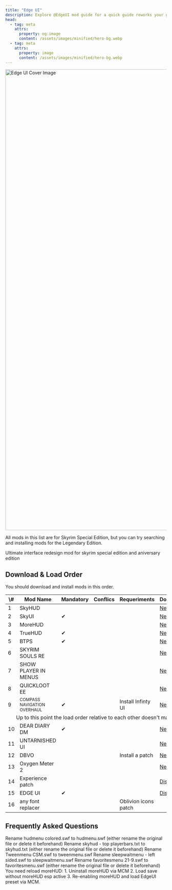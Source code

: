 ```yaml
---
title: "Edge UI"
description: Explore @EdgeUI mod guide for a quick guide reworks your game interface.
head:
  - tag: meta
    attrs:
      property: og:image
      content: /assets/images/minified/hero-bg.webp
  - tag: meta
    attrs:
      property: image
      content: /assets/images/minified/hero-bg.webp
---
```



<Image
  height="1440"
  width="3440"
  src="/assets/images/minified/hero-bg.webp"
  alt="Edge UI Cover Image"
/>

<Card icon="information" color="blue">
  All mods in this list are for Skyrim Special Edition, but you can try
  searching and installing mods for the Legendary Edition.
</Card>

Ultimate interface redesign mod for skyrim special edition and aniversary edition

## Download & Load Order

You should download and install mods in this order.

<table>
  <thead>
    <tr>
      <th>\#</th>
      <th>Mod Name</th>
      <th>Mandatory</th>
      <th>Conflics</th>
      <th>Requeriments</th>
      <th>Download</th>
    </tr>
  </thead>

  <tbody>
    <tr>
      <td>1</td>
      <td>SkyHUD</td>
      <td></td>
      <td>
        <Tooltip content="Overwrite by DEAR DIARY DM, UNTARNISHED UI and Edge UI">
          <PencilMenus />
        </Tooltip>
      </td>
      <td></td>
      <td><a href="https://www.nexusmods.com/skyrimspecialedition/mods/12604">Nexus</a></td>
    </tr>
    <tr>
      <td>2</td>
      <td>SkyUI</td>
      <td>✔</td>
      <td>
        <Tooltip content="Overwrite by DEAR DIARY DM, UNTARNISHED UI and Edge UI">
          <PencilMenus />
        </Tooltip>
      </td>
      <td></td>
      <td><a href="https://www.nexusmods.com/skyrimspecialedition/mods/463">Nexus</a></td>
    </tr>
    <tr>
      <td>3</td>
      <td>MoreHUD</td>
      <td></td>
      <td>
        <Tooltip content="Overwrite by DEAR DIARY DM, UNTARNISHED UI and Edge UI">
          <PencilMenus />
        </Tooltip>
      </td>
      <td></td>
      <td><a href="https://www.nexusmods.com/skyrimspecialedition/mods/12688">Nexus</a></td>
    </tr>
    <tr>
      <td>4</td>
      <td>TrueHUD</td>
      <td>✔</td>
      <td>
        <Tooltip content="Overwrite by DEAR DIARY DM, UNTARNISHED UI and Edge UI">
          <PencilMenus />
        </Tooltip>
      </td>
      <td></td>
      <td><a href="https://www.nexusmods.com/skyrimspecialedition/mods/62775">Nexus</a></td>
    </tr>
    <tr>
      <td>5</td>
      <td>BTPS</td>
      <td>✔</td>
      <td></td>
      <td></td>
      <td><a href="https://www.nexusmods.com/skyrimspecialedition/mods/64339">Nexus</a></td>
    </tr>
    <tr>
      <td>6</td>
      <td>SKYRIM SOULS RE</td>
      <td></td>
      <td></td>
      <td></td>
      <td><a href="https://www.nexusmods.com/skyrimspecialedition/mods/27859">Nexus</a></td>
    </tr>
    <tr>
      <td>7</td>
      <td>SHOW PLAYER IN MENUS</td>
      <td></td>
      <td></td>
      <td></td>
      <td><a href="https://www.nexusmods.com/skyrimspecialedition/mods/81291">Nexus</a></td>
    </tr>
    <tr>
      <td>8</td>
      <td>QUICKLOOT EE</td>
      <td></td>
      <td>
        <Tooltip content="Overwrite by DEAR DIARY DM, UNTARNISHED UI and Edge UI">
          <PencilMenus />
        </Tooltip>
      </td>
      <td></td>
      <td><a href="https://www.nexusmods.com/skyrimspecialedition/mods/69980">Nexus</a></td>
    </tr>
    <tr>
      <td>9</td>
      <td><span style="font-size: small;">COMPASS NAVIGATION OVERHAUL</span></td>
      <td>✔</td>
      <td>
        <Tooltip content="Overwrite by DEAR DIARY DM, UNTARNISHED UI and Edge UI">
          <PencilMenus />
        </Tooltip>
      </td>
      <td>Install Infinty UI</td>
      <td><a href="https://www.nexusmods.com/skyrimspecialedition/mods/74484">Nexus</a></td>
    </tr>
    <tr>
      <td colspan="6" style="text-align:center;">Up to this point the load order relative to each other doesn't matter</td>
    </tr>
    <tr>
      <td>10</td>
      <td>DEAR DIARY DM	</td>
      <td>✔</td>
      <td>
        <Tooltip content="Overwrite by UNTARNISHED UI and Edge UI">
          <PencilMenus />
        </Tooltip>
        <Tooltip content="Overwrite SkyHUD, SkyUI, MoreHUD, TrueHUD, QUICKLOOT EE and COMPASS NAVIGATION OVERHAUL">
          <PencilPlus />
        </Tooltip>
      </td>
      <td></td>
      <td><a href="https://www.nexusmods.com/skyrimspecialedition/mods/60837">Nexus</a></td>
    </tr>
    <tr>
      <td>11</td>
      <td>UNTARNISHED UI</td>
      <td></td>
      <td>
        <Tooltip content="Overwrite by Edge UI">
          <PencilMenus />
        </Tooltip>
        <Tooltip content="Overwrite DEAR DIARY DM">
          <PencilPlus />
        </Tooltip>
      </td>
      <td></td>
      <td><a href="https://www.nexusmods.com/skyrimspecialedition/mods/75188">Nexus</a></td>
    </tr>
    <tr>
      <td>12</td>
      <td>DBVO</td>
      <td></td>
      <td>
        <Tooltip content="Overwrite by Edge UI">
          <PencilMenus />
        </Tooltip>
        <Tooltip content="Overwrite UNTARNISHED UI">
          <PencilPlus />
        </Tooltip>
      </td>
      <td>Install a patch</td>
      <td><a href="https://www.nexusmods.com/skyrimspecialedition/mods/84329">Nexus</a></td>
    </tr>
    <tr>
      <td>13</td>
      <td>Oxygen Meter 2</td>
      <td></td>
      <td></td>
      <td></td>
      <td><a href="https://www.nexusmods.com/skyrimspecialedition/mods/64532">Nexus</a></td>
    </tr>
    <tr>
      <td>14</td>
      <td>Experience patch</td>
      <td></td>
      <td></td>
      <td></td>
      <td><a href="/">Discord</a></td>
    </tr>
    <tr>
      <td>15</td>
      <td>EDGE UI</td>
      <td>✔</td>
      <td>
        <Tooltip content="Overwrite by Any font Replacer">
          <PencilMenus />
        </Tooltip>
        <Tooltip content="Overwrite DEAR DIARY DM">
          <PencilPlus />
        </Tooltip>
      </td>
      <td></td>
      <td><a href="/">Discord</a></td>
    </tr>
    <tr>
      <td>16</td>
      <td>any font replacer</td>
      <td></td>
      <td>
        <Tooltip content="Overwrite Edge UI">
          <PencilPlus />
        </Tooltip>
      </td>
      <td><span>Oblivion icons patch</span></td>
      <td></td>
    </tr>
  </tbody>
</table>

## Frequently Asked Questions

<Card title="How to make the Stamina/Health bars colored?">
  Rename hudmenu colored.swf to hudmenu.swf (either rename the original file or
  delete it beforehand)
</Card>

<Card title="How to set bars to top left position?">
  Rename skyhud - top playerbars.txt to skyhud.txt (either rename the original
  file or delete it beforehand)
</Card>

<Card title="How to get the CSM Tweenmenu?">
  Rename Tweenmenu CSM.swf to tweenmenu.swf
</Card>

<Card title="How to get the left-sided Sleep/Wait menu?">
  Rename sleepwaitmenu - left sided.swf to sleepwaitmenu.swf
</Card>

<Card title="How to get the 21:9 Favorites menu?">
  Rename favoritesmenu 21-9.swf to favoritesmenu.swf (either rename the original
  file or delete it beforehand)
</Card>

<Card title="MoreHUD preset is not working">
  You need reload moreHUD: 1. Uninstall moreHUD via MCM 2. Load save without
  moreHUD esp active 3. Re-enabling moreHUD and load EdgeUI preset via MCM.
</Card>
